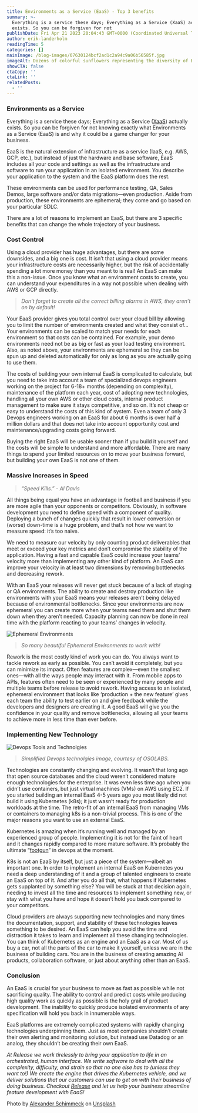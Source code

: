 ```yaml
---
title: Environments as a Service (EaaS) - Top 3 benefits
summary: >-
  Everything is a service these days; Everything as a Service (XaaS) actually
  exists. So you can be forgiven for not
publishDate: Fri Apr 21 2023 20:04:43 GMT+0000 (Coordinated Universal Time)
author: erik-landerholm
readingTime: 5
categories: []
mainImage: /blog-images/07630124bcf2ad1c2a94c9a06b56585f.jpg
imageAlt: Dozens of colorful sunflowers representing the diversity of EaaS
showCTA: false
ctaCopy: ''
ctaLink: ''
relatedPosts:
  - ''
---
```


### Environments as a Service

Everything is a service these days; Everything as a Service ([XaaS](https://simple.wikipedia.org/wiki/Everything_as_a_service)) actually exists. So you can be forgiven for not knowing exactly what Environments as a Service (EaaS) is and why it could be a game changer for your business.

EaaS is the natural extension of infrastructure as a service (IaaS, e.g. AWS, GCP, etc.), but instead of just the hardware and base software, EaaS includes all your code and settings as well as the infrastructure and software to run your application in an isolated environment. You describe your application to the system and the EaaS platform does the rest.

These environments can be used for performance testing, QA, Sales Demos, large software and/or data migrations—even production. Aside from production, these environments are ephemeral; they come and go based on your particular SDLC.

There are a lot of reasons to implement an EaaS, but there are 3 specific benefits that can change the whole trajectory of your business.

### Cost Control

Using a cloud provider has huge advantages, but there are some downsides, and a big one is cost. It isn’t that using a cloud provider means your infrastructure costs are necessarily higher, but the risk of accidentally spending a lot more money than you meant to is real! An EaaS can make this a non-issue. Once you know what an environment costs to create, you can understand your expenditures in a way not possible when dealing with AWS or GCP directly.

> _Don’t forget to create all the correct billing alarms in AWS, they aren’t on by default!_

Your EaaS provider gives you total control over your cloud bill by allowing you to limit the number of environments created and what they consist of… Your environments can be scaled to match your needs for each environment so that costs can be contained. For example, your demo environments need not be as big or fast as your load testing environment. Also, as noted above, your environments are ephemeral so they can be spun up and deleted automatically for only as long as you are actually going to use them.

The costs of building your own internal EaaS is complicated to calculate, but you need to take into account a team of specialized devops engineers working on the project for 6-18+ months (depending on complexity), maintenance of the platform each year, cost of adopting new technologies, handling all your own AWS or other cloud costs, internal product management to make sure it stays competitive, and so on. It’s not cheap or easy to understand the costs of this kind of system. Even a team of only 3 Devops engineers working on an EaaS for about 6 months is over half a million dollars and that does not take into account opportunity cost and maintenance/upgrading costs going forward.

Buying the right EaaS will be usable sooner than if you build it yourself and the costs will be simple to understand and more affordable. There are many things to spend your limited resources on to move your business forward, but building your own EaaS is not one of them.

### Massive Increases in Speed

> _“Speed Kills.” - Al Davis_

All things being equal you have an advantage in football and business if you are more agile than your opponents or competitors. Obviously, in software development you need to define speed with a component of quality. Deploying a bunch of changes quickly that result in lower conversion or (worse) down-time is a huge problem, and that’s not how we want to measure speed: it’s too naive.

We need to measure our velocity by only counting product deliverables that meet or exceed your key metrics and don’t compromise the stability of the application. Having a fast and capable EaaS could increase your teams’ velocity more than implementing any other kind of platform. An EaaS can improve your velocity in at least two dimensions by removing bottlenecks and decreasing rework.

With an EaaS your releases will never get stuck because of a lack of staging or QA environments. The ability to create and destroy production like environments with your EaaS means your releases aren’t being delayed because of environmental bottlenecks. Since your environments are now ephemeral you can create more when your teams need them and shut them down when they aren’t needed. Capacity planning can now be done in real time with the platform reacting to your teams’ changes in velocity.

![Ephemeral Environments](/blog-images/dcb11bff94c7277ee59cddb74df6be58.png)

> _So many beautiful Ephemeral Environments to work with!_

Rework is the most costly kind of work you can do. You always want to tackle rework as early as possible. You can’t avoid it completely, but you can minimize its impact. Often features are complex—even the smallest ones—with all the ways people may interact with it. From mobile apps to APIs, features often need to be seen or experienced by many people and multiple teams before release to avoid rework. Having access to an isolated, ephemeral environment that looks like ‘production + the new feature’ gives each team the ability to test earlier on and give feedback while the developers and designers are creating it. A good EaaS will give you the confidence in your quality and remove bottlenecks, allowing all your teams to achieve more in less time than ever before.

### Implementing New Technology

![Devops Tools and Technolgies](/blog-images/89eb8ffe69f92eea204cf6945c432912.png)

> _Simplified Devops technolgies image, courtesy of OSOLABS._

Technologies are constantly changing and evolving. It wasn’t that long ago that open source databases and the cloud weren’t considered mature enough technologies for the enterprise. It was even less time ago when you didn’t use containers, but just virtual machines (VMs) on AWS using EC2. If you started building an internal EaaS 4-5 years ago you most likely did not build it using Kubernetes (k8s); it just wasn’t ready for production workloads at the time. The retro-fit of an internal EaaS from managing VMs or containers to managing k8s is a non-trivial process. This is one of the major reasons you want to use an external EaaS.

Kubernetes is amazing when it’s running well and managed by an experienced group of people. Implementing it is not for the faint of heart and it changes rapidly compared to more mature software. It’s probably the ultimate “[footgun](https://en.wiktionary.org/wiki/footgun)” in devops at the moment.

K8s is not an EaaS by itself, but just a piece of the system—albeit an important one. In order to implement an internal EaaS on Kubernetes you need a deep understanding of it and a group of talented engineers to create an EaaS on top of it. And after you do all that, what happens if Kubernetes gets supplanted by something else? You will be stuck at that decision again, needing to invest all the time and resources to implement something new, or stay with what you have and hope it doesn’t hold you back compared to your competitors.

Cloud providers are always supporting new technologies and many times the documentation, support, and stability of these technologies leaves something to be desired. An EaaS can help you avoid the time and distraction it takes to learn and implement all these changing technologies. You can think of Kubernetes as an engine and an EaaS as a car. Most of us buy a car, not all the parts of the car to make it yourself, unless we are in the business of building cars. You are in the business of creating amazing AI products, collaboration software, or just about anything other than an EaaS.

### Conclusion

An EaaS is crucial for your business to move as fast as possible while not sacrificing quality. The ability to control and predict costs while producing high quality work as quickly as possible is the holy grail of product development. The inability to quickly produce isolated environments of any specification will hold you back in innumerable ways.

EaaS platforms are extremely complicated systems with rapidly changing technologies underpinning them. Just as most companies shouldn’t create their own alerting and monitoring solution, but instead use Datadog or an analog, they shouldn’t be creating their own EaaS.

_At Release we work tirelessly to bring your application to life in an orchestrated, human interface. We write software to deal with all the complexity, difficulty, and strain so that no one else has to (unless they want to!) We create the engine that drives the Kubernetes vehicle, and we deliver solutions that our customers can use to get on with their business of doing business. Checkout_ [_Release_](https://releasehub.com) _and let us help your business streamline feature development with EaaS!_

Photo by [Alexander Schimmeck](https://unsplash.com/@alschim?utm_source=unsplash&utm_medium=referral&utm_content=creditCopyText) on [Unsplash](https://unsplash.com/)